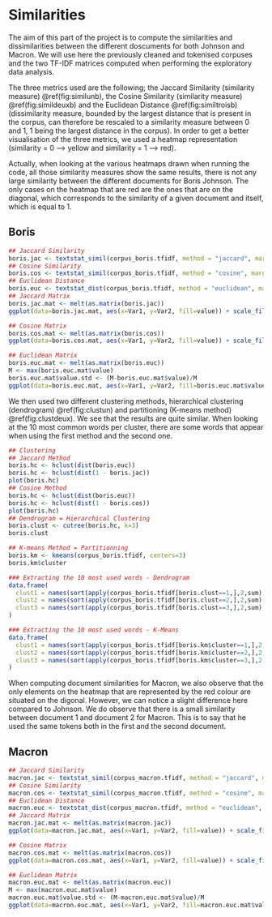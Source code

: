 # Similarities

The aim of this part of the project is to compute the similarities and dissimilarities between the different doscuments for both Johnson and Macron. We will use here the previously cleaned and tokenised corpuses and the two TF-IDF matrices computed when performing the exploratory data analysis.

The three metrics used are the following; the Jaccard Similarity (similarity measure) \@ref(fig:similunb), the Cosine Similarity (similarity measure) \@ref(fig:simildeuxb) and the Euclidean Distance \@ref(fig:similtroisb) (dissimilarity measure, bounded by the largest distance that is present in the corpus, can therefore be rescaled to a similarity measure between 0 and 1, 1 being the largest distance in the corpus). In order to get a better visualisation of the three metrics, we used a heatmap representation (similarity = 0 --> yellow and similarity = 1 --> red).

Actually, when looking at the various heatmaps drawn when running the code, all those similarity measures show the same results, there is not any large similarity between the different documents for Boris Johnson. The only cases on the heatmap that are red are the ones that are on the diagonal, which corresponds to the similarity of a given document and itself, which is equal to 1.

## Boris
```r
## Jaccard Similarity
boris.jac <- textstat_simil(corpus_boris.tfidf, method = "jaccard", margin = "documents")
## Cosine Similarity
boris.cos <- textstat_simil(corpus_boris.tfidf, method = "cosine", margin = "documents")
## Euclidean Distance
boris.euc <- textstat_dist(corpus_boris.tfidf, method = "euclidean", margin = "documents")
## Jaccard Matrix
boris.jac.mat <- melt(as.matrix(boris.jac))
ggplot(data=boris.jac.mat, aes(x=Var1, y=Var2, fill=value)) + scale_fill_gradient2(low="yellow", high="red", mid="orange", midpoint =0.5, limit=c(0,1), name="Jaccard") + geom_tile()
```

```r
## Cosine Matrix
boris.cos.mat <- melt(as.matrix(boris.cos))
ggplot(data=boris.cos.mat, aes(x=Var1, y=Var2, fill=value)) + scale_fill_gradient2(low="yellow", high="red", mid="orange", midpoint=0.5, limit=c(0,1), name="Cosine") + geom_tile()
```

```r
## Euclidean Matrix
boris.euc.mat <- melt(as.matrix(boris.euc))
M <- max(boris.euc.mat$value)
boris.euc.mat$value.std <- (M-boris.euc.mat$value)/M
ggplot(data=boris.euc.mat, aes(x=Var1, y=Var2, fill=boris.euc.mat$value.std)) + scale_fill_gradient2(low="yellow", high="red", mid="orange", midpoint=0.5, limit=c(0,1),name ="Euclidean") + geom_tile()
```

We then used two different clustering methods, hierarchical clustering (dendrogram) \@ref(fig:clustun) and partitioning (K-means method) \@ref(fig:clustdeux). We see that the results are quite similar. When looking at the 10 most common words per cluster, there are some words that appear when using the first method and the second one.

```r
## Clustering
## Jaccard Method
boris.hc <- hclust(dist(boris.euc))
boris.hc <- hclust(dist(1 - boris.jac))
plot(boris.hc)
## Cosine Method
boris.hc <- hclust(dist(boris.euc))
boris.hc <- hclust(dist(1 - boris.cos))
plot(boris.hc)
## Dendrogram = Hierarchical Clustering
boris.clust <- cutree(boris.hc, k=3)
boris.clust
```

```r
## K-means Method = Partitionning 
boris.km <- kmeans(corpus_boris.tfidf, centers=3)
boris.km$cluster
```

```r
### Extracting the 10 most used words - Dendrogram
data.frame(
  clust1 = names(sort(apply(corpus_boris.tfidf[boris.clust==1,],2,sum), decreasing = TRUE)[1:10]),
  clust2 = names(sort(apply(corpus_boris.tfidf[boris.clust==2,],2,sum), decreasing = TRUE)[1:10]),
  clust3 = names(sort(apply(corpus_boris.tfidf[boris.clust==3,],2,sum), decreasing = TRUE)[1:10])
)
```

```r
### Extracting the 10 most used words - K-Means
data.frame(
  clust1 = names(sort(apply(corpus_boris.tfidf[boris.km$cluster==1,],2,sum), decreasing = TRUE)[1:10]),
  clust2 = names(sort(apply(corpus_boris.tfidf[boris.km$cluster==2,],2,sum), decreasing = TRUE)[1:10]),
  clust3 = names(sort(apply(corpus_boris.tfidf[boris.km$cluster==3,],2,sum), decreasing = TRUE)[1:10])
)
```

When computing document similarities for Macron, we also observe that the only elements on the heatmap that are represented by the red colour are situated on the digonal. However, we can notice a slight difference here compared to Johnson. We do observe that there is a small similarity between document 1 and document 2 for Macron. This is to say that he used the same tokens both in the first and the second document.

## Macron
```r
## Jaccard Similarity
macron.jac <- textstat_simil(corpus_macron.tfidf, method = "jaccard", margin = "documents")
## Cosine Similarity
macron.cos <- textstat_simil(corpus_macron.tfidf, method = "cosine", margin = "documents")
## Euclidean Distance
macron.euc <- textstat_dist(corpus_macron.tfidf, method = "euclidean", margin = "documents")
## Jaccard Matrix
macron.jac.mat <- melt(as.matrix(macron.jac))
ggplot(data=macron.jac.mat, aes(x=Var1, y=Var2, fill=value)) + scale_fill_gradient2(low="yellow", high="red", mid="orange", midpoint =0.5, limit=c(0,1), name="Jaccard") + geom_tile()
```

```r
## Cosine Matrix
macron.cos.mat <- melt(as.matrix(macron.cos))
ggplot(data=macron.cos.mat, aes(x=Var1, y=Var2, fill=value)) + scale_fill_gradient2(low="yellow", high="red", mid="orange", midpoint=0.5, limit=c(0,1), name="Cosine") + geom_tile()
```

```r
## Euclidean Matrix
macron.euc.mat <- melt(as.matrix(macron.euc))
M <- max(macron.euc.mat$value)
macron.euc.mat$value.std <- (M-macron.euc.mat$value)/M
ggplot(data=macron.euc.mat, aes(x=Var1, y=Var2, fill=macron.euc.mat$value.std)) + scale_fill_gradient2(low="yellow", high="red", mid="orange", midpoint=0.5, limit=c(0,1),name ="Euclidean") + geom_tile()
```

